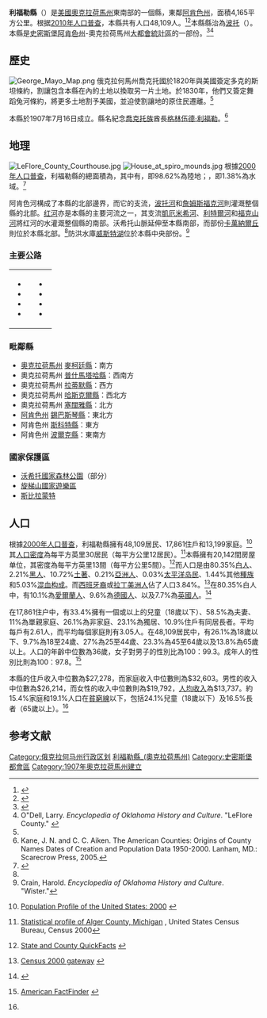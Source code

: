 {{noteTA
|T=zh-hans:利福勒县 (俄克拉何马州);zh-hk:利福勒縣 (奧克拉荷馬州);zh-tw:利福勒郡 (奧克拉荷馬州);
|1=zh-hans:县;zh-hk:縣;zh-tw:郡;
}}

{{Otheruses|利福勒縣|subject=美國奧克拉荷馬州的一個縣|other=同名的縣}}

{{Infobox U.S. County
| county  = 利福勒縣
| state = 俄克拉何馬州  
| en county = Le Flore County
| en state = Oklahoma
| map = Map of Oklahoma highlighting Le Flore County.svg
| seal =
| founded = 1907年7月16日
| seat = [[波托_(奧克拉荷馬州)|波托]]
| largest city wl =  
| area            = {{convert|1608|sqmi|km2}}
| area land       = {{convert|1586|sqmi}} 
| area water      ={{convert|22|sqmi}} 
| area percentage = 1.38%
| census yr = 2012
| pop = 49873
| density_km2 = 12
| time zone = 北美中部時區
| UTC offset =   -6
| DST offset = -5
| footnotes = 
| web =
| named for = 喬克托族酋長格林伍德·利福勒
}}

'''利福勒縣'''（{{lang-en|Le Flore County}}）是[[美國|美國]][[奧克拉荷馬州|奧克拉荷馬州]]東南部的一個縣，東鄰[[阿肯色州|阿肯色州]]，面積4,165平方公里。根据[[美國2010年人口普查|2010年人口普查]]，本縣共有人口48,109人。<ref>{{Cite web |url=http://2010.census.gov/2010census/data/ |title=2010 census data |accessdate=2013-10-05 |archive-date=2011-07-06 |archive-url=https://web.archive.org/web/20110706203009/http://2010.census.gov/2010census/data/ |dead-url=no }}</ref><ref>{{Cite web |url=http://censusviewer.com/county/OK/Le%20Flore |title=CensusViewer: Population of Le Flore County, Oklahoma |accessdate=2013-10-05 |archive-date=2019-05-31 |archive-url=https://web.archive.org/web/20190531234802/http://censusviewer.com/county/OK/Le%20Flore |dead-url=no }}</ref>本縣縣治為[[波托_(奧克拉荷馬州)|波托]]（{{lang|en|Poteau}}）。{{GR|6}}本縣是[[史密斯堡_(阿肯色州)|史密斯堡]][[阿肯色州|阿肯色州]]-奧克拉荷馬州[[史密斯堡大都會統計區|大都會統計區]]的一部份。<ref>{{cite web | url = http://www.census.gov/popest/metro/tables/2007/CBSA-EST2007-01.csv | title = Annual Estimates of the Population of Metropolitan and Micropolitan Statistical Areas: April 1, 2000 to July 1, 2007 (CBSA-EST2007-01) | format = [[comma-separated_values|CSV]] | work = 2007 Population Estimates | publisher = [[United_States_Census_Bureau|United States Census Bureau]], Population Division | date = 2008-03-27 | accessdate = 2008-03-28 | archive-url = https://web.archive.org/web/20080912170654/http://www.census.gov/popest/metro/tables/2007/CBSA-EST2007-01.csv | archive-date = 2008-09-12 | dead-url = yes }}</ref><ref name="EOHC-LeFloreCo">O"Dell, Larry. ''Encyclopedia of Oklahoma History and Culture''. "LeFlore County." {{cite web |url=http://digital.library.okstate.edu/encyclopedia/entries/L/LE007.html |title=存档副本 |accessdate=2013-10-05 |deadurl=yes |archiveurl=https://web.archive.org/web/20121104005608/http://digital.library.okstate.edu/encyclopedia/entries/L/LE007.html |archivedate=2012-11-04 }}</ref>

==歷史==
[[File:George_Mayo_Map.png|thumb]]
俄克拉何馬州喬克托國於1820年與美國簽定多克的斯坦條約，割讓包含本縣在內的土地以換取另一片土地。於1830年，他們又簽定舞蹈兔河條約，將更多土地割予美國，並迫使割讓地的原住民遷離。<ref name="EOHC-LeFloreCo"/>

本縣於1907年7月16日成立。縣名紀念[[喬克托族|喬克托族]]酋長[[格林伍德·利福勒|格林伍德·利福勒]]。<ref>Kane, J. N. and C. C. Aiken. The American Counties: Origins of County Names Dates of Creation and Population Data 1950-2000. Lanham, MD.: Scarecrow Press, 2005.</ref>

==地理==
[[File:LeFlore_County_Courthouse.jpg|thumb]]
[[File:House_at_spiro_mounds.jpg|thumb]]
根據[[2000年美国人口普查|2000年人口普查]]，利福勒縣的總面積為{{convert|1608|sqmi}}，其中有{{convert|1586|sqmi}}，即98.62%為陸地；{{convert|22|sqmi}}，即1.38%為水域。<ref>{{cite web
  |url=http://www.census.gov/tiger/tms/gazetteer/county2k.txt
  |title=Census 2000 U.S. Gazetteer Files: Counties
  |publisher=United States Census
  |accessdate=2011-02-13
  |archive-url=https://www.webcitation.org/68EB8WXmf?url=http://www.census.gov/tiger/tms/gazetteer/county2k.txt
  |archive-date=2012-06-06
  |dead-url=yes
  }}</ref>

阿肯色河構成了本縣的北部邊界，而它的支流，[[波托河|波托河]]和[[詹姆斯福克河|詹姆斯福克河]]則灌溉整個縣的北部。[[红河_(密西西比河)|红河]]亦是本縣的主要河流之一，其支流[[凱厄米希河|凱厄米希河]]、[[利特爾河_(紅河)|利特爾河]]和[[福克山河|福克山河]]將红河的水灌溉整個縣的南部。沃希托山脈延伸至本縣南部，而部份[[卡萬納爾丘|卡萬納爾丘]]則位於本縣北部。<ref name="EOHC-LeFloreCo"/>防洪水庫[[威斯特湖|威斯特湖]]位於本縣中央部份。<ref name="EOHC-Wister">Crain, Harold. ''Encyclopedia of Oklahoma History and Culture''. "Wister."{{cite web |url=http://digital.library.okstate.edu/encyclopedia/entries/W/WI031.html |title=存档副本 |accessdate=2012-09-06 |deadurl=yes |archiveurl=https://web.archive.org/web/20121119163139/http://digital.library.okstate.edu/encyclopedia/entries/W/WI031.html |archivedate=2012-11-19 }}</ref>

===主要公路===
{|
|
*{{Jct|country=USA|US|59}}
*{{Jct|country=USA|US|259}}
*{{Jct|country=USA|US|270}}
*{{Jct|country=USA|US|271}}
|
*{{Jct|state=OK|OK|1}}
*{{Jct|state=OK|OK|9}}
*{{Jct|state=OK|OK|31}}
*{{Jct|state=OK|OK|63}}
|}

===毗鄰縣===
* [[奧克拉荷馬州|奧克拉荷馬州]] [[麥柯廷縣_(奧克拉荷馬州)|麥柯廷縣]]：南方
* 奧克拉荷馬州 [[普什馬塔哈縣_(奧克拉荷馬州)|普什馬塔哈縣]]：西南方
* 奧克拉荷馬州 [[拉蒂默縣_(奧克拉荷馬州)|拉蒂默縣]]：西方
* 奧克拉荷馬州 [[哈斯克爾縣_(奧克拉荷馬州)|哈斯克爾縣]]：西北方
* 奧克拉荷馬州 [[塞闊雅縣_(奧克拉荷馬州)|塞闊雅縣]]：北方
* [[阿肯色州|阿肯色州]] [[錫巴斯琴縣_(阿肯色州)|錫巴斯琴縣]]：東北方
* 阿肯色州 [[斯科特縣_(阿肯色州)|斯科特縣]]：東方
* 阿肯色州 [[波爾克縣_(阿肯色州)|波爾克縣]]：東南方

===國家保護區===
*[[沃希托國家森林公園|沃希托國家森林公園]]（部分）
*[[旋梯山國家遊樂區|旋梯山國家遊樂區]]
*[[斯比拉蒙特|斯比拉蒙特]]

==人口==
{{USCensusPop
|1910= 29127
|1920= 42765
|1930= 42896
|1940= 45866
|1950= 35276
|1960= 29106
|1970= 32137
|1980= 40698
|1990= 43270
|2000= 48109
|2010= 50384
|estimate= 49873
|estyear= 2012
|footnote=<center>美國十年一度的人口普查<ref>{{cite web|url=http://www.census.gov/prod/www/decennial.html|title=U.S. Decennial Census|publisher=Census.gov|accessdate=July 6, 2013|archive-date=2015-05-12|archive-url=https://www.webcitation.org/6YSasqtfX?url=http://www.census.gov/prod/www/decennial.html|dead-url=no}}</ref><br>2012年人口估計<ref>{{cite web|url=http://www.census.gov/popest/data/counties/totals/2012/CO-EST2012-alldata.html|title=Annual Estimates of the Resident Population: April 1, 2010 to July 1, 2012|publisher=Census.gov|accessdate=July 6, 2013|archive-url=https://web.archive.org/web/20160205210150/http://www.census.gov/popest/data/counties/totals/2012/CO-EST2012-alldata.html|archive-date=2016-02-05|dead-url=yes}}</ref>
}}

根據[[2000年美國人口普查|2000年人口普查]]{{GR|2}}，利福勒縣擁有48,109居民、17,861住戶和13,199家庭。<ref>{{en}}[http://www.census.gov/population/www/pop-profile/profile2000.html Population Profile of the United States: 2000] {{Wayback|url=http://www.census.gov/population/www/pop-profile/profile2000.html |date=20040113065424 }}</ref>其[[人口密度|人口密度]]為每平方英里30居民（每平方公里12居民）。<ref>[http://censtats.census.gov/data/MI/05026003.pdf Statistical profile of Alger County, Michigan] {{Wayback|url=http://censtats.census.gov/data/MI/05026003.pdf |date=20120407012422 }}, United States Census Bureau, Census 2000</ref>本縣擁有20,142間房屋单位，其密度為每平方英里13間（每平方公里5間）。<ref>{{en}}[http://quickfacts.census.gov/qfd/ State and County QuickFacts] {{Wayback|url=http://quickfacts.census.gov/qfd/ |date=20040401125638 }}</ref>而人口是由80.35%[[歐裔美國人|白人]]、2.21%[[非裔美國人|黑人]]、10.72%[[美國土著|土著]]、0.21%[[亞裔美國人|亞洲人]]、0.03%[[太平洋岛民|太平洋岛民]]、1.44%其他[[種族|種族]]和5.03%[[混血|混血]][[种族构成|构成]]。而[[西班牙裔美国人|西班牙裔]]或[[拉丁美洲人|拉丁美洲人]]佔了人口3.84%。<ref>{{en}}[http://www.census.gov/main/www/cen2000.html Census 2000 gateway] {{Wayback|url=http://www.census.gov/main/www/cen2000.html |date=20190331194847 }}</ref>在80.35%白人中，有10.1%為[[愛爾蘭人|愛爾蘭人]]、9.6%為[[德國人|德國人]]、以及7.7%為[[英國人|英國人]]。<ref>{{Cite web |url=http://www.mla.org/map_data_results%26state_id%3D5%26county_id%3D133%26mode%3Dgeographic%26order%3Dr |title=MLA Language Map Data Center |accessdate=2020-12-21 |archive-date=2015-06-10 |archive-url=https://web.archive.org/web/20150610215307/http://www.mla.org/map_data_results%26state_id%3D5%26county_id%3D133%26mode%3Dgeographic%26order%3Dr |dead-url=no }}</ref>

在17,861住户中，有33.4%擁有一個或以上的兒童（18歲以下）、58.5%為夫妻、11%為單親家庭、26.1%為非家庭、23.1%為獨居、10.9%住戶有同居長者。平均每戶有2.61人，而平均每個家庭則有3.05人。在48,109居民中，有26.1%為18歲以下、9.7%為18至24歲、27%為25至44歲、23.3%為45至64歲以及13.8%為65歲以上。人口的年齡中位數為36歲，女子對男子的性別比為100：99.3。成年人的性別比則為100：97.8。<ref name="Census">{{en}}[http://factfinder.census.gov/ American FactFinder] {{WebCite|url=https://www.webcitation.org/65jESGrbU?url=http://factfinder2.census.gov/legacy/aff_sunset.html |date=20120226005920 |dateformat=iso }}</ref>

本縣的住戶收入中位數為$27,278，而家庭收入中位數則為$32,603。男性的收入中位數為$26,214，而女性的收入中位數則為$19,792，[[人均收入|人均收入]]為$13,737。約15.4%家庭和19.1%人口在[[貧窮線|貧窮線]]以下，包括24.1%兒童（18歲以下）及16.5%長者（65歲以上）。<ref name="Census"/>

==参考文献==
{{reflist|2}}

{{Oklahoma}}

{{DEFAULTSORT:Le Flore County, Oklahoma}}
[[Category:俄克拉何马州行政区划|Category:俄克拉何马州行政区划]]
[[Category:利福勒縣_(奧克拉荷馬州)|]]
[[Category:史密斯堡都會區|Category:史密斯堡都會區]]
[[Category:1907年奧克拉荷馬州建立|Category:1907年奧克拉荷馬州建立]]